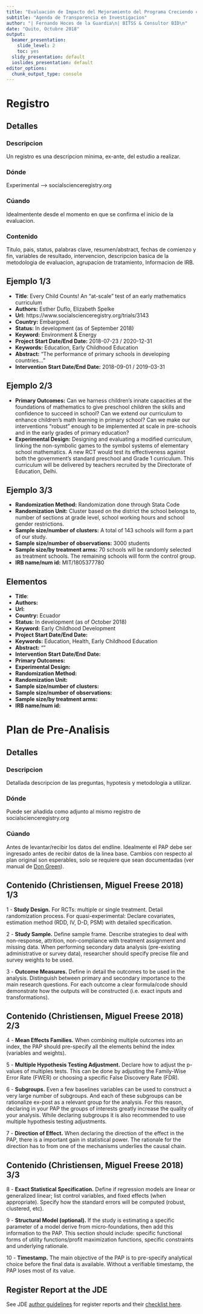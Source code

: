 ```yaml
---
title: "Evaluación de Impacto del Mejoramiento del Programa Creciendo con Nuestros Hijos"
subtitle: "Agenda de Transparencia en Investigacion"
author: "| Fernando Hoces de la Guardia\n| BITSS & Consultor BID\n"
date: "Quito, Octubre 2018"
output:
  beamer_presentation:
    slide_level: 2
    toc: yes
  slidy_presentation: default
  ioslides_presentation: default
editor_options:
  chunk_output_type: console
---
```

# Registro 

## Detalles  

### Descripcion  
Un registro es una descripcion minima, ex-ante, del estudio a realizar. 

### Dónde  
Experimental ---> socialscienceregistry.org

### Cúando 
Idealmentente desde el momento en que se confirma el inicio de la evaluacion. 

### Contenido
Titulo, pais, status, palabras clave, resumen/abstract, fechas de comienzo y fin, variables de resultado, intervencion, descripcion basica de la metodologia de evaluacion, agrupacion de tratamiento, Informacion de IRB. 

## Ejemplo  1/3
 - **Title**: Every Child Counts! An “at-scale” test of an early mathematics curriculum 
 - **Authors:** Esther Duflo, Elizabeth Spelke    
 - **Url:** https://www.socialscienceregistry.org/trials/3143    
 - **Country:** Embargoed.   
 - **Status:** In development (as of September 2018)    
 - **Keyword:** Environment & Energy   
 - **Project Start Date/End Date:** 2018-07-23 / 2020-12-31  
 - **Keywords:** Education, Early Childhood Education  
 - **Abstract:** “The performance of primary schools in developing countries…”  
 - **Intervention Start Date/End Date:** 2018-09-01 / 2019-03-31  
 
## Ejemplo  2/3

 - **Primary Outcomes:** Can we harness children’s innate capacities at the foundations of mathematics to give preschool children the skills and confidence to succeed in school? Can we extend our curriculum to enhance children's math learning in primary school? Can we make our interventions “robust” enough to be implemented at scale in pre-schools and in the early grades of primary education?  
 - **Experimental Design:** Designing and evaluating a modified curriculum, linking the non-symbolic games to the symbol systems of elementary school mathematics. A new RCT would test its effectiveness against both the government's standard preschool and Grade 1 curriculum. This curriculum will be delivered by teachers recruited by the Directorate of Education, Delhi. 
 
## Ejemplo 3/3  
 - **Randomization Method:** Randomization done through Stata Code  
 - **Randomization Unit:** Cluster based on the district the school belongs to, number of sections at grade level, school working hours and school gender restrictions.  
 - **Sample size/number of clusters:** A total of 143 schools will form a part of our study.  
 - **Sample size/number of observations:** 3000 students  
 - **Sample size/by treatment arms:** 70 schools will be randomly selected as treatment schools. The remaining schools will form the control group.  
 - **IRB name/num id:** MIT/1805377780  
 




## Elementos  
 - **Title**: 
 - **Authors:** 
 - **Url:** 
 - **Country:** Ecuador
 - **Status:** In development (as of October 2018)    
 - **Keyword:** Early Childhood Development
 - **Project Start Date/End Date:** 
 - **Keywords:** Education, Health, Early Childhood Education  
 - **Abstract:** “”  
 - **Intervention Start Date/End Date:**  
 - **Primary Outcomes:** 
 - **Experimental Design:** 
 - **Randomization Method:** 
 - **Randomization Unit:** 
 - **Sample size/number of clusters:**   
 - **Sample size/number of observations:** 
 - **Sample size/by treatment arms:**  
 - **IRB name/num id:**   
 




# Plan de Pre-Analisis

## Detalles  

### Descripcion  
Detallada descripcion de las preguntas, hypotesis y metodologia a utilizar. 

### Dónde 
Puede ser añadida como adjunto al mismo registro de socialscienceregistry.org

### Cúando  
Antes de levantar/recibir los datos del endline. Idealmente el PAP debe ser ingresado antes de recibir datos de la linea base. Cambios con respecto al plan original son esperables, solo se requiere que sean documentadas (ver manual de [Don Green](http://alexandercoppock.com/Green-Lab-SOP/Green_Lab_SOP.html)).  

## Contenido (Christiensen, Miguel Freese 2018) 1/3

1 - **Study Design.** For RCTs: multiple or single treatment. Detail randomization process. For quasi-experimental: Declare covariates, estimation method (RDD, IV, D-D, PSM) with detailed specification. 

2 - **Study Sample.** Define sample frame. Describe strategies to deal with non-response, attrition, non-compliance with treatment assignment and missing data. When performing secondary data analysis (pre-existing administrative or survey data), researcher should specify precise file and survey weights to be used. 

3 - **Outcome Measures.** Define in detail the outcomes to be used in the analysis. Distinguish between primary and secondary importance to the main research questions. For each outcome a clear formula/code should demonstrate how the outputs will be constructed (i.e. exact inputs and transformations).  

## Contenido (Christiensen, Miguel Freese 2018) 2/3

4 - **Mean Effects Families.** When combining multiple outcomes into an index, the PAP should pre-specify all the elements behind the index (variables and weights). 

5 - **Multiple Hypothesis Testing Adjustment.** Declare how to adjust the p-values of multiples tests. This can be done by adjusting the Family-Wise Error Rate (FWER) or choosing a specific False Discovery Rate (FDR).

6 - **Subgroups.** Even a few baselines variables can be used to construct a very large number of subgroups. And each of these subgroups can be rationalize ex-post as a relevant group for the analysis. For this reason, declaring in your PAP the groups of interests greatly increase the quality of your analysis. While declaring subgroups it is also recommended to use multiple hypothesis testing adjustments. 

7 - **Direction of Effect.** When declaring the direction of the effect in the PAP, there is a important gain in statistical power. The rationale for the direction has to from one of the mechanisms underlies the causal chain. 

## Contenido (Christiensen, Miguel Freese 2018) 3/3  

8 - **Exact Statistical Specification.** Define if regression models are linear or generalized linear; list control variables, and fixed effects (when appropriate). Specify how the standard errors will be computed (robust, clustered, etc). 

9 - **Structural Model (optional).** If the study is estimating a specific parameter of a model derive from micro-foundations, then add this information to the PAP. This section should include: specific functional forms of utility functions/profit maximization functions, specific constraints and underlying rationale. 

10 - **Timestamp.** The main objective of the PAP is to pre-specify analytical choice before the final data is available. Without a verifiable timestamp, the PAP loses most of its value.


## Register Report at the JDE  


See JDE [author guidelines](https://www.bitss.org/wp-content/uploads/2018/03/JDE_RR_Author_Guidelines.pdf) for register reports and their [checklist here](https://docs.google.com/spreadsheets/d/1zhG3AxOJIB7H1m4-S0jwMN1cQKNVsLomsxktEDVrbP8/edit#gid=1835444640). 